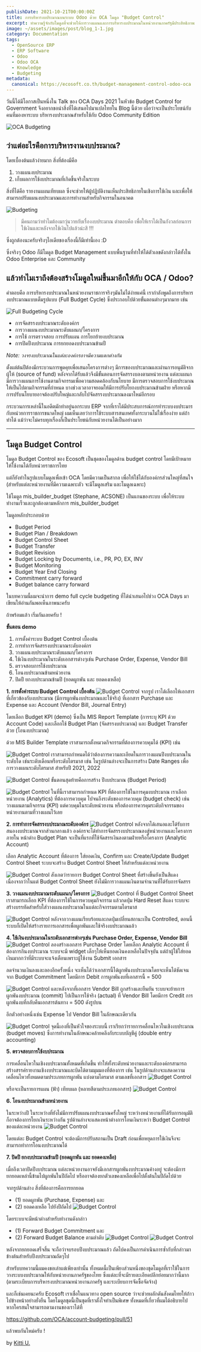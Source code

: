 ```yaml
---
publishDate: 2021-10-21T00:00:00Z
title: การบริหารงบประมาณบนระบบ Odoo ด้วย OCA โมดูล "Budget Control"
excerpt: ทำความรู้จักกับโมดูลที่จะช่วยให้การวางแผนและการบริหารงบประมาณในหน่วยงานภาครัฐมีประสิทธิภาพมากยิ่งขึ้น!
image: ~/assets/images/post/blog_1-1.jpg
category: Documentation
tags:
  - OpenSource ERP
  - ERP Software
  - Odoo
  - Odoo OCA
  - Knowledge
  - Budgeting
metadata:
  canonical: https://ecosoft.co.th/budget-management-control-odoo-oca
---
```



วันนี้ได้มีโอกาสเป็นหนึ่งใน Talk ของ OCA Days 2021 ในหัวข้อ Budget Control for Government จึงอยากขอนำสิ่งที่ได้เสนอไปมาแปลไทยใน Blog นี้ด้วย เผื่อว่าจะเป็นประโยชน์กับคนที่มองหาระบบ บริหารงบประมาณสำหรับใช้กับ Odoo Community Edition

![OCA Budgeting](~/assets/images/post/blog_1-2.png)

## ว่าแต่อะไรคือการบริหารงานงบประมาณ?

โดยเบื้องต้นแล้วง่ายมาก สิ่งที่ต้องมีคือ

1. วางแผนงบประมาณ
2. เก็บผลการใช้งบประมาณที่เกิดขึ้นจริงในระบบ

สิ่งที่ได้คือ รายงานแผนเทียบผล ซึ่งจะช่วยให้ผู้ปฏิบัติงานเห็นประสิทธิภายในเชิงการใช้เงิน และเพื่อให้สามารถปรับแผนงบประมาณและการทำงานสำหรับกิจกรรมในอนาคต

![Budgeting](~/assets/images/post/blog_1-3.png)

> มีคนถามว่าทำไมต้องมาวุ่นวายกับเรื่องงบประมาณ ตำตอบคือ เพื่อให้เราได้เป็นกังวลก่อนการใช้เงินและหลังจากใช้เงินไปแล้วน่ะสิ !!!

ซึ่งถูกต้องนะครับจริงๆไอเดียของเรื่องนี้ก็มีเท่านี้เอง :D

ซึ่งจริงๆ Odoo ก็มีโมดูล Budget Management แบบพื้นฐานที่ทำให้ได้ตัวเลขดังกล่าวได้ทั้งใน Odoo Enterprise และ Community

## แล้วทำไมเราถึงต้องสร้างโมดูลใหม่ขึ้นมาอีกให้กับ OCA / Odoo?

คำตอบคือ การบริหารงบประมาณในหน่วยงานราชการจริงๆมันไม่ได้ง่ายแค่นี้ เรากำลังพูดถึงการบริหารงบประมาณแบบเต็มรูปแบบ (Full Budget Cycle) ซึ่งประกอบไปด้วยขั้นตอนต่างๆมากมาย เช่น

![Full Budgeting Cycle](~/assets/images/post/blog_1-4.png)

* การจัดสรรงบประมาณระดับองค์กร
* การวางแผนงบประมาณระดับแผนก/โครงการ
* การใช้ การตรวจสอบ การปรับแผน การโยกย้ายงบประมาณ
* การปิดปีงบประมาณ การยกยอดงบประมาณข้ามปี

*Note: วงจรงบประมาณในแต่ละองค์กรอาจมีความแตกต่างกัน*

ตั้งแต่ต้นปีต้องมีกระบวนการพูดคุยเพื่อเสนอโครงการต่างๆ มีการของบประมาณและผ่านการอนุมัติจากผู้ให้ (source of fund) หลังจากได้รับแล้วจึงมีขั้นตอนการจัดสรรงบลงตามหน่วยงาน แต่ละแผนก มีการวางแผนการใช้งานตามกิจกรรมเพื่อความสอดคล้องกับนโยบาย มีการตรวจสอบการใช้งบประมาณให้เป็นไปตามกิจกรรมที่กำหนด บางช่วงเวลาอาจยอมให้มีการปรับโยกงบประมาณข้ามฝ่าย หรือหากมีการปรับนโยบายอาจต้องปรับใหญ่และกลับไปจัดสรรงบประมาณลงมาใหม่อีกรอบ

กระบวนการเหล่านี้ในอดีตมักทำอยู่นอกระบบ ERP จากที่เราได้มีประสบการณ์การทำระบบงบประมารกับหน่วยการราชการขนาดใหญ่ ผมเห็นเลยว่าการใช้ระบบสารสนเทศทั้งกระบวนไม่ใช่เรื่องง่าย แต่ถ้าทำได้ แม้ว่าจะไม่ครบทุกเรื่องก็เป็นประโยชน์กับหน่วยงานได้เป็นอย่างมาก

---
## โมดูล Budget Control

โมดูล Budget Control ของ Ecosoft เป็นชุดของโมดูลด้าน budget control โดยมีเป้าหมายให้ใช้งานได้กับหน่วยราชการไทย

แต่ก็ยังทำในรูปแบบโมดูลเพื่อเข้า OCA โดยมีความเป็นสากล เพื่อให้ใช้ได้กับองค์กรส่วนใหญ่ที่สนใจ (สำหรับแต่ละหน่วยงานที่มีความเฉพาะตัว จะมีโมดูลเสริม และโมดูลเฉพาะ)

ใช้โมดูล mis_builder_budget (Stephane, ACSONE) เป็นแกนของระบบ เพื่อให้ระบบทำงานเร็วและถูกต้องตามหลักการ mis_builder_budget

โมดูลหลักประกอบด้วย

* Budget Period
* Budget Plan / Breakdown
* Budget Control Sheet
* Budget Transfer
* Budget Revision
* Budget Locking by Documents, i.e., PR, PO, EX, INV
* Budget Monitoring
* Budget Year End Closing
* Commitment carry forward
* Budget balance carry forward

ในบทความนี้ผมจะนำการ demo full cycle budgeting ที่ได้นำเสนอไปช่วง OCA Days มาเขียนให้อ่านกันพอเห็นภาพนะครับ

ถ้าพร้อมแล้ว เริ่มกันเลยครับ !

**ขั้นตอน demo**

1. การตั้งค่าระบบ Budget Control เบื้องต้น
2. การทำการจัดสรรงบประมาณระดับองค์กร
3. วางแผนงบประมาณระดับแผนก/โครงการ
4. ใช้เงินงบประมาณในระดับเอกสารต่างๆเช่น Purchase Order, Expense, Vendor Bill
5. ตรวจสอบการใช้งบประมาณ
6. โอนงบประมาณข้ามหน่วยงาน
7. ปิดปี ยกงบประมาณข้ามปี (ยอดผูกพัน และ ยอดคงเหลือ)

**1. การตั้งค่าระบบ Budget Control เบื้องต้น**
![Budget Control](~/assets/images/post/blog_1-5.png)
จากรูป เราได้เลือกให้เอกสารที่เกี่ยวข้องกับงบประมาณ (มีการผูกพันงบประมาณและใช้จริง) ที่เอกสาร Purchase และ Expense และ Account (Vendor Bill, Journal Entry)

โดยเลือก Budget KPI (demo) ซึ่งเป็น MIS Report Template (การระบุ KPI ด้วย Account Code) และเลือกใช้ Budget Plan (จัดสรรงบประมาณ) และ Budget Transfer ด้วย (โอนงบประมาณ)

ด้วย MIS Builder Template เราสามารถตั้งหมวดกิจกรรมที่ต้องการควบคุมได้ (KPI) เช่น

![Budget Control](~/assets/images/post/blog_1-6.png)
เราสามารถกำหนดได้ว่าต้องการความละเอียดในการวางแผนปีงบประมาณในระดับใด เช่นระดับเดือนหรือระดับไตรมาส เช่น ในรูปด้านล่างจะเป็นการสร้าง Date Ranges เพื่อการวางแผนระดับไตรมาส สำหรับปี 2021, 2022

![Budget Control](~/assets/images/post/blog_1-7.png)
ขั้นตอนสุดท้ายคือการสร้าง ปีงบประมาณ (Budget Period)

![Budget Control](~/assets/images/post/blog_1-8.png)
ในที่นี้เราสามารถกำหนด KPI ที่ต้องการใช้ในการคุมงบประมาณ เราเลือกหน่วยงาน (Analytics) ที่ต้องการควบคุม ไปจนถึงระดับของการควบคุม (budget check) เช่น วางแผนตามกิจกรรม (KPI) แต่ควบคุมในระดับหน่วยงาน หรือต้องการควรคุมระดับกิจกรรมของหน่วยงานตามที่วางแผนไว้เลย

**2. การทำการจัดสรรงบประมาณระดับองค์กร**
![Budget Control](~/assets/images/post/blog_1-9.png)
หลังจากได้เสนอและได้รับการสนองงบประมาณจากส่วนกลางแล้ว องค์กรจะได้ทำการจัดสรรงบประมาณลงสู่หน่วยงานและโครงการภายใน หน้าต่าง Budget Plan จะเป็นที่แรกที่ใช้จัดสรรเงินลงตามฝ่ายหรือโครงการ (Analytic Account)

เลือก Analytic Account ที่ต้องการ ใส่ยอดเงิน, Confirm และ Create/Update Budget Control Sheet ระบบจะสร้าง Budget Control Sheet ให้สำหรับแต่ละหน่วยงาน

![Budget Control](~/assets/images/post/blog_1-10.png)
สังเกตว่ารายการ Budget Control Sheet ที่สร้างขึ้นยังเป็นสีแดงเนื่องจากว่าในแต่ Budget Control Sheet ยังไม่มีการวางแผนเงินตามจำนวนที่ได้รับการจัดสรร

**3. วางแผนงบประมาณระดับแผนก/โครงการ**
![Budget Control](~/assets/images/post/blog_1-11.png)
ที่ Budget Control Sheet เราสามารถเลือก KPI ที่ต้องการใช้ในการควบคุมกิจกรรม แล้วกดปุ่ม Hard Reset สีแดง ระบบจะสร้างบรรทัดสำหรับใส่วางแผนงบประมาณในแต่ละกิจกรรมตามไตรมาส

![Budget Control](~/assets/images/post/blog_1-12.png)
หลังจากวางแผนเรียบร้อยและกดปุ่มเปลี่ยนสถานะเป็น Controlled, ตอนนี้ระบบก็เปิดให้สร้างรายการเอกสารเพื่อผูกพันและใช้จริงงบประมาณแล้ว

**4. ใช้เงินงบประมาณในระดับเอกสารต่างๆเช่น Purchase Order, Expense, Vendor Bill**
![Budget Control](~/assets/images/post/blog_1-13.png)
ลองสร้างเอกสาร Purchase Order โดยเลือก Analytic Account ที่ต้องการกินงบประมาณ ระบบจะมี widget เล็กๆให้เห็นยอดเงินคงเหลือในปัจจุบัน แต่ถ้าผู้ใช้ใส่ยอดเงินมากกว่าที่มีระบบจะแจ้งเตือนเพราะผู้ใช้งาน Submit เอกสาร

ลดจำนวนเงินลงและลองอีกครั้งหนึ่ง จะเห็นได้ว่าเอกสารนี้ได้ผูกพันงบประมาณโดยจะเห็นได้ชัดเจนจาก Budget Commitment โดยมีการ Debit การผูกพันงบที่เอกสารนี้ = 500

![Budget Control](~/assets/images/post/blog_1-14.png)
และหลังจากที่เอกสาร Vendor Bill ถูกสร้างและยืนยัน ระบบจะย้ายการผูกพันงบประมาณ (commit) ไปเป็นการใช้จริง (actual) ที่ Vendor Bill โดยมีการ Credit การผูกพันงบที่กลับคืนเอกสารต้นทาง = 500 ดังรูปบน

อีกตัวอย่างหนึ่งเช่น Expense ไป Vendor Bill ในลักษณะเดียวกัน

![Budget Control](~/assets/images/post/blog_1-15.png)
จุดนี้เองที่เป็นหัวใจของระบบนี้ เราเรียกว่ารายการคลื่อนไหวในเชิงงบประมาณ (budget moves) ซึ่งการทำงานในลักษณะคล้ายคลึงกับระบบบัญชีคู่ (double entry accounting)

**5. ตรวจสอบการใช้งบประมาณ**

การเคลื่อนไหวในเชิงงบประมาณทั้งหมดที่เกิดขึ้น ทำให้ทั้งระดับหน่วยงานและระดับองค์กรสามารถสร้างสรรค์รายงานเชิงงบประมาณและบิดได้ตามมุมมองที่ต้องการ เช่น ในรูปด้านล่างจะแสดงความเคลื่อนไหวทั้งหมดตามประเภทการผูกพัน แบ่งตามไตรมาส ตามเลขที่เอกสาร
![Budget Control](~/assets/images/post/blog_1-16.png)

หรือจะเป็นรายการแผน (ฟ้า) เทียบผล (หลายสีตามประเภทเอกสาร)
![Budget Control](~/assets/images/post/blog_1-17.png)

**6. โอนงบประมาณข้ามหน่วยงาน**

ในระหว่างปี ในระหว่างที่ยังไม่มีการปรับแผนงบประมาณครั้งใหญ่ ระหว่างหน่วยงานที่ได้รับการอนุมัติก็อาจต้องการโยกเงินระหว่างกัน รูปด้านล่างจะแสดงหน้าต่างการโอนเงินระหว่า Budget Control ของแต่ละหน่วยงาน
![Budget Control](~/assets/images/post/blog_1-18.png)

โดยแต่ละ Budget Control จะต้องมีการปรับสถานเป็น Draft ก่อนเพื่อหยุดการใช้เงินจึงจะสามารถทำการโอนงบประมาณได้

**7. ปิดปี ยกงบประมาณข้ามปี (ยอดผูกพัน และ ยอดคงเหลือ)**

เมื่อถึงเวลาปิดปีงบประมาณ แต่ละหน่วยงานอาจยังมีเอกสารผูกพันงบประมาณค้างอยู่ จะต้องมีการยกยอดเหล่านี้ข้ามไปผูกพันในปีถัดไป หรืออาจต้องยกตัวเลขคงเหลือเพื่อไปตั้งต้นในปีถัดไปด้วย

จากรูปด้านล่าง สิ่งที่ต้องการคือการยกยอด 
* (1) ยอดผูกพัน (Purchase, Expense) และ 
* (2) ยอดคงเหลือ ไปยังปีถัดไป
![Budget Control](~/assets/images/post/blog_1-19.png)

โดยระบบจะมีหน้าต่างสำหรับทำงานดังกล่าว 
* (1) Forward Budget Commitment และ 
* (2) Forward Budget Balance ตามลำดับ
![Budget Control](~/assets/images/post/blog_1-20.png)
![Budget Control](~/assets/images/post/blog_1-21.png)

หลังจากยกยอดเสร็จสิ้น จะถือว่าจบรอบปีงบประมาณแล้ว ถัดไปคงเป็นการดำเนินการซ้ำกับที่กล่าวมาข้างต้นสำหรับปีงบประมาณถัดๆไป

สำหรับบทความนี้ผมคงขอเล่าแต่เพียงเท่านั้น ทั้งหมดนี้เป็นเพียงส่วนหนึ่งของชุดโมดูลที่เราใช้ในการวางระบบงบประมาณให้กับหน่วยงานภาครัฐของไทย ซึ่งแต่ละที่จะมีรายละเอียดปลีกย่อยมากว่านี้มาก (ตามระเบียบการบริหารงบประมาณหน่วยงานภาครัฐ และระเบียบการจัดซื้อจัดจ้าง)

และก็เช่นเคยนะครับ Ecosoft เราเชื่อในแนวทาง open source ว่าจะช่วยผลักดันสังคมไทยให้ก้าวไปข้างหน้าอย่างยั่งยืน โดยโมดูลชุดนี้เป็นชุดที่เราตั้งใจทำเป็นพิเศษ ทั้งหมดที่เกี่ยวที่ผมได้อธิบายไป หากใครสนใจสามารถตามงานของเราได้ที่

https://github.com/OCA/account-budgeting/pull/51

แล้วพบกันใหม่ครับ !

by <a href="https://www.blogger.com/profile/07724261696284990910">Kitti U.</a>
